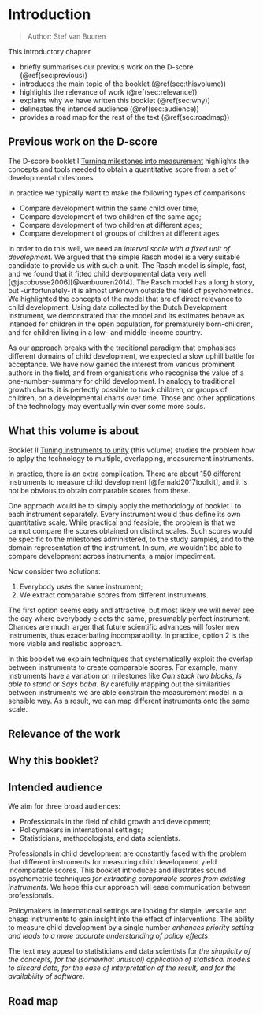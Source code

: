 # Introduction {#ch:introduction2}

> Author: Stef van Buuren

This introductory chapter

- briefly summarises our previous work on the D-score (\@ref(sec:previous))
- introduces the main topic of the booklet (\@ref(sec:thisvolume))
- highlights the relevance of work (\@ref(sec:relevance))
- explains why we have written this booklet (\@ref(sec:why))
- delineates the intended audience (\@ref(sec:audience))
- provides a road map for the rest of the text (\@ref(sec:roadmap))

## Previous work on the D-score {#sec:previous}

The D-score booklet I [Turning milestones into measurement](https://stefvanbuuren.name/dbook1) highlights the concepts and tools needed to obtain a quantitative score from a set of developmental milestones.

In practice we typically want to make the following types of comparisons:

- Compare development within the same child over time;
- Compare development of two children of the same age;
- Compare development of two children at different ages;
- Compare development of groups of children at different ages.

In order to do this well, we need an *interval scale with a fixed unit of development*. We argued that the simple Rasch model is a very suitable candidate to provide us with such a unit. The Rasch model is simple, fast, and we found that it fitted child developmental data very well [@jacobusse2006][@vanbuuren2014]. The Rasch model has a long history, but -unfortunately- it is almost unknown outside the field of psychometrics. We highlighted the concepts of the model that are of direct relevance to child development. Using data collected by the Dutch Development Instrument, we demonstrated that the model and its estimates behave as intended for children in the open population, for prematurely born-children, and for children living in a low- and middle-income country.

As our approach breaks with the traditional paradigm that emphasises different domains of child development, we expected a slow uphill battle for acceptance. We have now gained the interest from various prominent authors in the field, and from organisations who recognise the value of a one-number-summary for child development. In analogy to traditional growth charts, it is perfectly possible to track children, or groups of children, on a developmental charts over time. Those and other applications of the technology may eventually win over some more souls.

## What this volume is about {#sec:thisvolume}

Booklet II [Tuning instruments to unity](https://stefvanbuuren.name/dbook2) (this volume) studies the problem how to aplpy the technology to multiple, overlapping, measurement instruments. 

In practice, there is an extra complication. There are about 150 different instruments to measure child development [@fernald2017toolkit], and it is not be obvious to obtain comparable scores from these.

One approach would be to simply apply the methodology of booklet I to each instrument separately. Every instrument would thus define its own quantitative scale. While practical and feasible, the problem is that we cannot compare the scores obtained on distinct scales. Such scores would be specific to the milestones administered, to the study samples, and to the domain representation of the instrument. In sum, we wouldn't be able to compare development across instruments, a major impediment. 

Now consider two solutions:

1. Everybody uses the same instrument;
2. We extract comparable scores from different instruments.

The first option seems easy and attractive, but most likely we will never see the day where everybody elects the same, presumably perfect instrument. Chances are much larger that future scientific advances will foster new instruments, thus exacerbating incomparability. In practice, option 2 is the more viable and realistic approach.

In this booklet we explain techniques that systematically exploit the overlap between instruments to create comparable scores. For example, many instruments have a variation on milestones like *Can stack two blocks*, *Is able to stand* or *Says baba*. By carefully mapping out the similarities between instruments we are able constrain the measurement model in a sensible way. As a result, we can map different instruments onto the same scale.


## Relevance of the work {#sec:relevance}

## Why this booklet? {#sec:why}



## Intended audience {#sec:audience}

We aim for three broad audiences:

- Professionals in the field of child growth and development;
- Policymakers in international settings;
- Statisticians, methodologists, and data scientists.

Professionals in child development are constantly faced with the problem that different instruments for measuring child development yield incomparable scores. This booklet introduces and illustrates sound psychometric techniques *for extracting comparable scores from existing instruments*. We hope this our approach will ease communication between professionals.

Policymakers in international settings are looking for simple, versatile and cheap instruments to gain insight into the effect of interventions. The ability to measure child development by a single number *enhances priority setting and leads to a more accurate understanding of policy effects*.

The text may appeal to statisticians and data scientists for *the simplicity of the concepts, for the (somewhat unusual) application of statistical models to discard data, for the ease of interpretation of the result, and for the availability of software*.

## Road map {#sec:roadmap}

